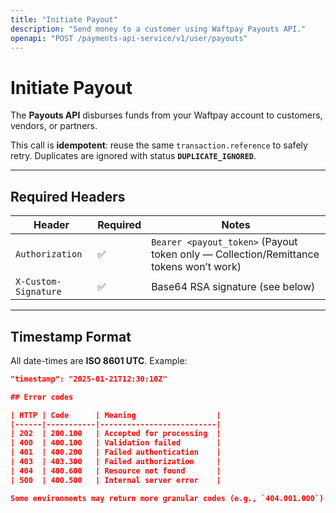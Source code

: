 ```yaml
---
title: "Initiate Payout"
description: "Send money to a customer using Waftpay Payouts API."
openapi: "POST /payments-api-service/v1/user/payouts"
---
```


# Initiate Payout

The **Payouts API** disburses funds from your Waftpay account to customers, vendors, or partners.

This call is **idempotent**: reuse the same `transaction.reference` to safely retry.
Duplicates are ignored with status **`DUPLICATE_IGNORED`**.

---

## Required Headers

| Header               | Required | Notes |
|----------------------|--------- |------|
| `Authorization`      | ✅       | `Bearer <payout_token>` (Payout token only — Collection/Remittance tokens won’t work) |
| `X-Custom-Signature` | ✅       | Base64 RSA signature (see below) |

---

## Timestamp Format

All date-times are **ISO 8601 UTC**.
Example:

```json
"timestamp": "2025-01-21T12:30:10Z"

## Error codes

| HTTP | Code      | Meaning                  |
|------|-----------|--------------------------|
| 202  | 200.100   | Accepted for processing  |
| 400  | 400.100   | Validation failed        |
| 401  | 400.200   | Failed authentication    |
| 403  | 403.300   | Failed authorization     |
| 404  | 400.600   | Resource not found       |
| 500  | 400.500   | Internal server error    |

Some environments may return more granular codes (e.g., `404.001.000`). In those cases the response body still follows the same envelope: